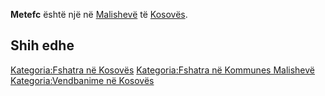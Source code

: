 {{Fshat në 
 | Emri                = Metefc
 | EmriAlt                = 
 | NAME_SHORT_FORM=      
 | NAME_GENERIC=      
 | NAME_SORT_NAME_RO=      METEFC
 | FULL_NAME_RO = Metefc
 | FULL_NAME_ND_RO=Metefc
 | SORT_NAME_RG=METEFC
 | FULL_NAME_RG=Metefc
 | FULL_NAME_ND_RG=Metefc
 | SRP_NAME_SHORT_FORM=      
 | SRP_NAME_GENERIC=      
 | SRP_NAME_SORT_NAME_RO=      
 | SRP_FULL_NAME_RO = 
 | SRP_FULL_NAME_ND_RO=
 | SRP_SORT_NAME_RG=
 | SRP_FULL_NAME_RG=
 | SRP_FULL_NAME_ND_RG=
 | Emri (Rasa dhanore) = 
 | Figura              = 
 | Shteti              = Kosovo
 | Komuna              = Malishevë
 | Kodi postar         = 
 | Sipërfaqja          = 

 | Popullsia           = 

 | Regj. i popullsisë  = 
 | Dend. e popullsisë  = 
 | Faqja zyrtare       = 
 <!--- Koordinatat ----> 
 | Gjerësia            = 42.551667
 | Gjatësia            = 21.006389
 | Lartësia            = 
}}
'''Metefc''' është një [[]] në [[Malishevë]] të [[Kosovës]].

<!-- == Gjeografia == -->
<!-- == Historia == -->
<!-- == Demografia == -->
== Shih edhe ==
{{Komuna Malishevë}}
{{Kosovo-Administrata-Cung}}

[[Kategoria:Fshatra në Kosovës]]
[[Kategoria:Fshatra në Kommunes Malishevë]]
[[Kategoria:Vendbanime në Kosovës]]